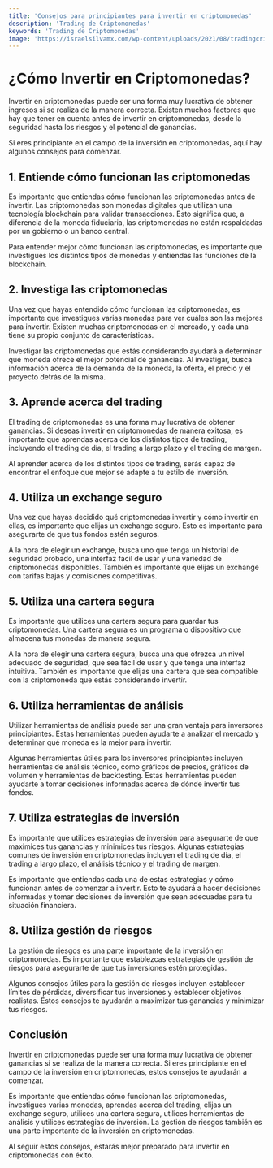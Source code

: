 ```yaml
---
title: 'Consejos para principiantes para invertir en criptomonedas'
description: 'Trading de Criptomonedas'
keywords: 'Trading de Criptomonedas'
image: 'https://israelsilvamx.com/wp-content/uploads/2021/08/tradingcriptos.jpg'
---
```




# ¿Cómo Invertir en Criptomonedas? 

Invertir en criptomonedas puede ser una forma muy lucrativa de obtener ingresos si se realiza de la manera correcta. Existen muchos factores que hay que tener en cuenta antes de invertir en criptomonedas, desde la seguridad hasta los riesgos y el potencial de ganancias.

Si eres principiante en el campo de la inversión en criptomonedas, aquí hay algunos consejos para comenzar.

## 1. Entiende cómo funcionan las criptomonedas 

<ImageAdd source="https://criptomoneda.ninja/imagenes/comprar-criptomonedas.jpg"/>

Es importante que entiendas cómo funcionan las criptomonedas antes de invertir. Las criptomonedas son monedas digitales que utilizan una tecnología blockchain para validar transacciones. Esto significa que, a diferencia de la moneda fiduciaria, las criptomonedas no están respaldadas por un gobierno o un banco central.

Para entender mejor cómo funcionan las criptomonedas, es importante que investigues los distintos tipos de monedas y entiendas las funciones de la blockchain.

## 2. Investiga las criptomonedas

<ImageAdd source="https://thumbs.dreamstime.com/b/hombre-de-negocios-que-utiliza-el-port%C3%A1til-y-tel%C3%A9fono-inteligente-para-investigar-un-negocio-r-usa-laptop-smartphone-informe-del-218862717.jpg"/>

Una vez que hayas entendido cómo funcionan las criptomonedas, es importante que investigues varias monedas para ver cuáles son las mejores para invertir. Existen muchas criptomonedas en el mercado, y cada una tiene su propio conjunto de características. 

Investigar las criptomonedas que estás considerando ayudará a determinar qué moneda ofrece el mejor potencial de ganancias. Al investigar, busca información acerca de la demanda de la moneda, la oferta, el precio y el proyecto detrás de la misma.

## 3. Aprende acerca del trading

<ImageAdd source="https://thumbor.forbes.com/thumbor/fit-in/x/https://www.forbes.com/advisor/ca/wp-content/uploads/2022/05/how_to_buy_dogecoin.jpeg.jpg"/>

El trading de criptomonedas es una forma muy lucrativa de obtener ganancias. Si deseas invertir en criptomonedas de manera exitosa, es importante que aprendas acerca de los distintos tipos de trading, incluyendo el trading de día, el trading a largo plazo y el trading de margen.

Al aprender acerca de los distintos tipos de trading, serás capaz de encontrar el enfoque que mejor se adapte a tu estilo de inversión.

## 4. Utiliza un exchange seguro

<ImageAdd source="https://thumbor.forbes.com/thumbor/fit-in/x/https://www.forbes.com/advisor/ca/wp-content/uploads/2022/05/how_to_buy_dogecoin.jpeg.jpg"/>

Una vez que hayas decidido qué criptomonedas invertir y cómo invertir en ellas, es importante que elijas un exchange seguro. Esto es importante para asegurarte de que tus fondos estén seguros.

A la hora de elegir un exchange, busca uno que tenga un historial de seguridad probado, una interfaz fácil de usar y una variedad de criptomonedas disponibles. También es importante que elijas un exchange con tarifas bajas y comisiones competitivas.

## 5. Utiliza una cartera segura

<ImageAdd source="https://thumbs.dreamstime.com/b/monero-de-metal-en-cartera-cuero-gris-criptomoneda-dinero-virtual-moderno-207979640.jpg"/>

Es importante que utilices una cartera segura para guardar tus criptomonedas. Una cartera segura es un programa o dispositivo que almacena tus monedas de manera segura. 

A la hora de elegir una cartera segura, busca una que ofrezca un nivel adecuado de seguridad, que sea fácil de usar y que tenga una interfaz intuitiva. También es importante que elijas una cartera que sea compatible con la criptomoneda que estás considerando invertir.

## 6. Utiliza herramientas de análisis

<ImageAdd source="https://thumbs.dreamstime.com/b/signo-de-criptomoneda-ethereum-classic-etc-persona-negocios-comerciante-inversor-analista-utilizando-el-an%C3%A1lisis-aplicaciones-214931596.jpg"/>

Utilizar herramientas de análisis puede ser una gran ventaja para inversores principiantes. Estas herramientas pueden ayudarte a analizar el mercado y determinar qué moneda es la mejor para invertir.

Algunas herramientas útiles para los inversores principiantes incluyen herramientas de análisis técnico, como gráficos de precios, gráficos de volumen y herramientas de backtesting. Estas herramientas pueden ayudarte a tomar decisiones informadas acerca de dónde invertir tus fondos.

## 7. Utiliza estrategias de inversión

<ImageAdd source="https://thumbs.dreamstime.com/b/estrategia-de-criptomoneda-en-la-financiaci%C3%B3n-inversiones-el-intercambio-digital-moneda-virtual-bitcoin-fondo-los-gr%C3%A1ficos-220454655.jpg"/>

Es importante que utilices estrategias de inversión para asegurarte de que maximices tus ganancias y minimices tus riesgos. Algunas estrategias comunes de inversión en criptomonedas incluyen el trading de día, el trading a largo plazo, el análisis técnico y el trading de margen.

Es importante que entiendas cada una de estas estrategias y cómo funcionan antes de comenzar a invertir. Esto te ayudará a hacer decisiones informadas y tomar decisiones de inversión que sean adecuadas para tu situación financiera.

## 8. Utiliza gestión de riesgos

<ImageAdd source="https://photos.encuentra24.com/t_or_fh_l/f_auto/v1/pa/23/22/15/72/23221572_54ee62"/>

La gestión de riesgos es una parte importante de la inversión en criptomonedas. Es importante que establezcas estrategias de gestión de riesgos para asegurarte de que tus inversiones estén protegidas.

Algunos consejos útiles para la gestión de riesgos incluyen establecer límites de pérdidas, diversificar tus inversiones y establecer objetivos realistas. Estos consejos te ayudarán a maximizar tus ganancias y minimizar tus riesgos.

## Conclusión

Invertir en criptomonedas puede ser una forma muy lucrativa de obtener ganancias si se realiza de la manera correcta. Si eres principiante en el campo de la inversión en criptomonedas, estos consejos te ayudarán a comenzar. 

Es importante que entiendas cómo funcionan las criptomonedas, investigues varias monedas, aprendas acerca del trading, elijas un exchange seguro, utilices una cartera segura, utilices herramientas de análisis y utilices estrategias de inversión. La gestión de riesgos también es una parte importante de la inversión en criptomonedas. 

Al seguir estos consejos, estarás mejor preparado para invertir en criptomonedas con éxito.